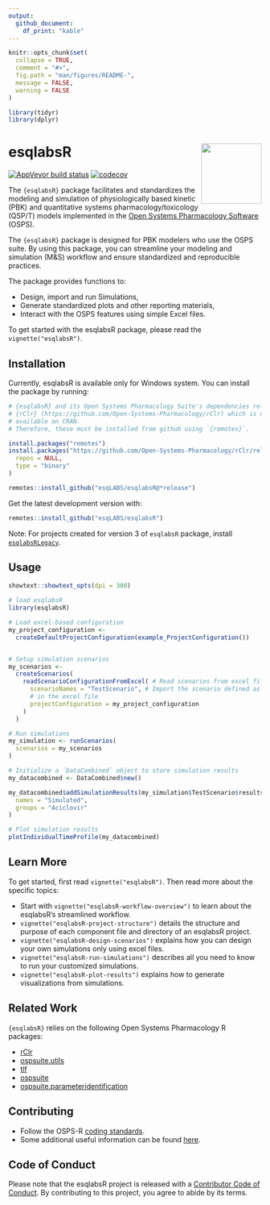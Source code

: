 ```yaml
---
output: 
  github_document:
    df_print: "kable"
---
```


<!-- README.md is generated from README.Rmd. Please edit that file -->

```r
knitr::opts_chunk$set(
  collapse = TRUE,
  comment = "#>",
  fig.path = "man/figures/README-",
  message = FALSE,
  warning = FALSE
)

library(tidyr)
library(dplyr)
```

# esqlabsR <a href="https://esqlabs.github.io/esqlabsR"><img src="man/figures/logo.png" align="right" width="120" /></a>

<!-- badges: start -->

[![AppVeyor build status](https://ci.appveyor.com/api/projects/status/github/esqlabs/esqlabsr?branch=develop&svg=true)](https://ci.appveyor.com/project/StephanSchaller/esqlabsr/branch/develop)
[![codecov](https://codecov.io/gh/esqlabs/esqlabsr/branch/develop/graph/badge.svg)](https://codecov.io/gh/esqlabs/esqlabsr)

<!-- badges: end -->


The `{esqlabsR}` package facilitates and standardizes the modeling and simulation of physiologically based kinetic (PBK) and quantitative systems pharmacology/toxicology (QSP/T) models implemented in the [Open Systems Pharmacology Software](https://www.open-systems-pharmacology.org/) (OSPS).  

The `{esqlabsR}` package is designed for PBK modelers who use the OSPS suite. By using this package, you can streamline your modeling and simulation (M&S) workflow and ensure standardized and reproducible practices.

The package provides functions to:

  - Design, import and run Simulations,
  - Generate standardized plots and other reporting materials,
  - Interact with the OSPS features using simple Excel files.


To get started with the esqlabsR package, please read the `vignette("esqlabsR")`.



## Installation

Currently, esqlabsR is available only for Windows system. You can install the package by running:

```r
# {esqlabsR} and its Open Systems Pharmacology Suite's dependencies relies on
# {rClr} (https://github.com/Open-Systems-Pharmacology/rClr) which is not
# available on CRAN.
# Therefore, these must be installed from github using `{remotes}`.

install.packages("remotes")
install.packages("https://github.com/Open-Systems-Pharmacology/rClr/releases/download/v0.9.2/rClr_0.9.2.zip",
  repos = NULL,
  type = "binary"
)

remotes::install_github("esqLABS/esqlabsR@*release")
```

Get the latest development version with:

```r
remotes::install_github("esqLABS/esqlabsR")
```

Note: For projects created for version 3 of `esqlabsR` package, install [`esqlabsRLegacy`](https://github.com/esqLABS/esqlabsRLegacy).

## Usage

```r
showtext::showtext_opts(dpi = 300)
```

```r
# load esqlabsR
library(esqlabsR)

# Load excel-based configuration
my_project_configuration <-
  createDefaultProjectConfiguration(example_ProjectConfiguration())


# Setup simulation scenarios
my_scenarios <-
  createScenarios(
    readScenarioConfigurationFromExcel( # Read scenarios from excel file
      scenarioNames = "TestScenario", # Import the scenario defined as "TestScenario"
      # in the excel file
      projectConfiguration = my_project_configuration
    )
  )

# Run simulations
my_simulation <- runScenarios(
  scenarios = my_scenarios
)

# Initialize a `DataCombined` object to store simulation results
my_datacombined <- DataCombined$new()

my_datacombined$addSimulationResults(my_simulation$TestScenario$results,
  names = "Simulated",
  groups = "Aciclovir"
)

# Plot simulation results
plotIndividualTimeProfile(my_datacombined)
```

## Learn More

To get started, first read `vignette("esqlabsR")`. Then read more about the specific topics:

  - Start with `vignette("esqlabsR-workflow-overview")` to learn about the esqlabsR's streamlined workflow.
  - `vignette("esqlabsR-project-structure")` details the structure and purpose of each component file and directory of an esqlabsR project.
  - `vignette("esqlabsR-design-scenarios")` explains how you can design your own simulations only using excel files.
  - `vignette("esqlabsR-run-simulations")` describes all you need to know to run your customized simulations.
  - `vignette("esqlabsR-plot-results")` explains how to generate visualizations from simulations.

## Related Work

`{esqlabsR}` relies on the following Open Systems Pharmacology R packages:
  
  - [rClr](https://github.com/Open-Systems-Pharmacology/rClr/)
  - [ospsuite.utils](https://github.com/Open-Systems-Pharmacology/OSPSuite.RUtils)
  - [tlf](https://github.com/Open-Systems-Pharmacology/TLF-Library)
  - [ospsuite](https://github.com/Open-Systems-Pharmacology/OSPSuite-R)
  - [ospsuite.parameteridentification](https://github.com/Open-Systems-Pharmacology/OSPSuite.ParameterIdentification)


## Contributing

- Follow the OSPS-R [coding standards](https://github.com/Open-Systems-Pharmacology/Suite/blob/develop/CODING_STANDARDS_R.md).
- Some additional useful information can be found [here](https://github.com/Open-Systems-Pharmacology/OSPSuite-R/wiki/Developer-How-To's).


## Code of Conduct

Please note that the esqlabsR project is released with a [Contributor Code of Conduct](https://contributor-covenant.org/version/2/0/CODE_OF_CONDUCT.html). By contributing to this project, you agree to abide by its terms.
